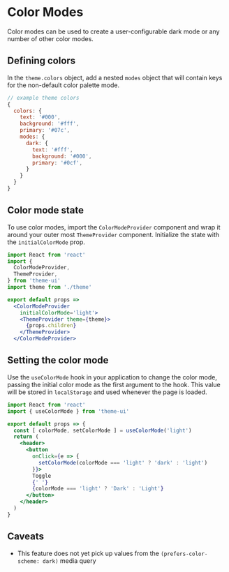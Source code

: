 

# Color Modes

Color modes can be used to create a user-configurable dark mode or any number of other color modes.

## Defining colors

In the `theme.colors` object, add a nested `modes` object that will contain keys for the non-default color palette mode.

```js
// example theme colors
{
  colors: {
    text: '#000',
    background: '#fff',
    primary: '#07c',
    modes: {
      dark: {
        text: '#fff',
        background: '#000',
        primary: '#0cf',
      }
    }
  }
}
```

## Color mode state

To use color modes, import the `ColorModeProvider` component and wrap it around your outer most `ThemeProvider` component.
Initialize the state with the `initialColorMode` prop.

```jsx
import React from 'react'
import {
  ColorModeProvider,
  ThemeProvider,
} from 'theme-ui'
import theme from './theme'

export default props =>
  <ColorModeProvider
    initialColorMode='light'>
    <ThemeProvider theme={theme}>
      {props.children}
    </ThemeProvider>
  </ColorModeProvider>
```

## Setting the color mode

Use the `useColorMode` hook in your application to change the color mode,
passing the initial color mode as the first argument to the hook.
This value will be stored in `localStorage` and used whenever the page is loaded.

```jsx
import React from 'react'
import { useColorMode } from 'theme-ui'

export default props => {
  const [ colorMode, setColorMode ] = useColorMode('light')
  return (
    <header>
      <button
        onClick={e => {
          setColorMode(colorMode === 'light' ? 'dark' : 'light')
        }}>
        Toggle
        {' '}
        {colorMode === 'light' ? 'Dark' : 'Light'}
      </button>
    </header>
  )
}
```

## Caveats

- This feature does not yet pick up values from the `(prefers-color-scheme: dark)` media query
